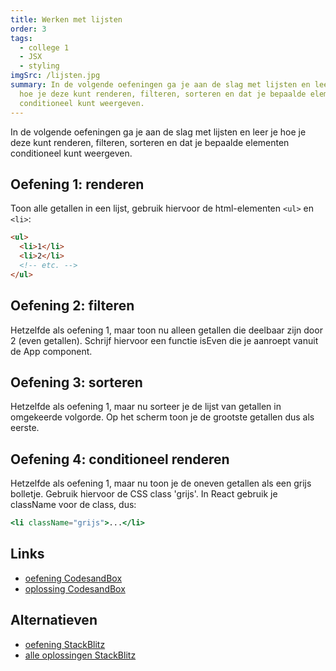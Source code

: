 ```yaml
---
title: Werken met lijsten
order: 3
tags:
  - college 1
  - JSX
  - styling
imgSrc: /lijsten.jpg
summary: In de volgende oefeningen ga je aan de slag met lijsten en leer je
  hoe je deze kunt renderen, filteren, sorteren en dat je bepaalde elementen
  conditioneel kunt weergeven.
---
```


In de volgende oefeningen ga je aan de slag met lijsten en leer je
hoe je deze kunt renderen, filteren, sorteren en dat je bepaalde elementen
conditioneel kunt weergeven.

## Oefening 1: renderen

Toon alle getallen in een lijst, gebruik hiervoor de html-elementen `<ul>` en `<li>`:

```html
<ul>
  <li>1</li>
  <li>2</li>
  <!-- etc. -->
</ul>
```

## Oefening 2: filteren

Hetzelfde als oefening 1, maar toon nu alleen getallen die deelbaar zijn door 2 (even getallen). Schrijf hiervoor een functie isEven
die je aanroept vanuit de App component.

## Oefening 3: sorteren

Hetzelfde als oefening 1, maar nu sorteer je de lijst van getallen in omgekeerde volgorde.
Op het scherm toon je de grootste getallen dus als eerste.

## Oefening 4: conditioneel renderen

Hetzelfde als oefening 1, maar nu toon je de oneven getallen
als een grijs bolletje. Gebruik hiervoor de CSS class 'grijs'. In React
gebruik je className voor de class, dus:

```jsx
<li className="grijs">...</li>
```

## Links

- [oefening CodesandBox](https://githubbox.com/vnglst/basistraining-react/tree/main/oefeningen/lijsten)
- [oplossing CodesandBox](https://githubbox.com/vnglst/basistraining-react/tree/main/oefeningen/lijsten-oplossing)

## Alternatieven

- [oefening StackBlitz](https://stackblitz.com/github/vnglst/basistraining-react/tree/main/oefeningen/lijsten)
- [alle oplossingen StackBlitz](https://stackblitz.com/github/vnglst/basistraining-react/tree/main/oefeningen/lijsten-oplossing)

